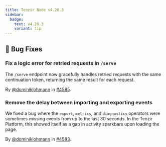 ```yaml
---
title: Tenzir Node v4.20.3
sidebar:
  badge:
    text: v4.20.3
    variant: tip
---
```


## 🐛 Bug Fixes

### Fix a logic error for retried requests in `/serve`

The `/serve` endpoint now gracefully handles retried requests with the same
continuation token, returning the same result for each request.

By [@dominiklohmann](https://github.com/dominiklohmann) in [#4585](https://github.com/tenzir/tenzir/pull/4585).

### Remove the delay between importing and exporting events

We fixed a bug where the `export`, `metrics`, and `diagnostics` operators were
sometimes missing events from up to the last 30 seconds. In the Tenzir Platform,
this showed itself as a gap in activity sparkbars upon loading the page.

By [@dominiklohmann](https://github.com/dominiklohmann) in [#4583](https://github.com/tenzir/tenzir/pull/4583).
